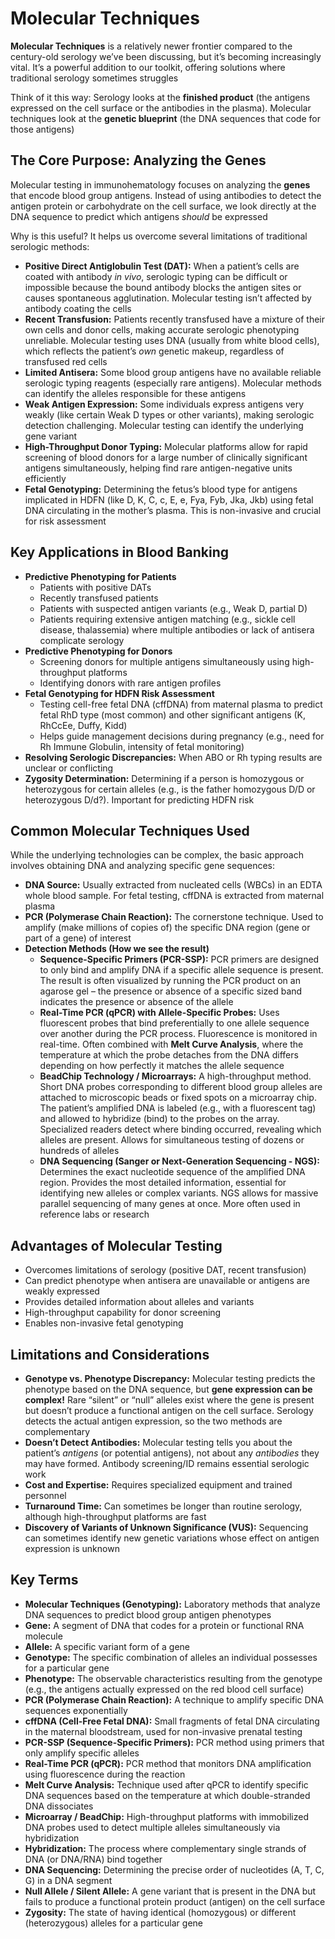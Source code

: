 # Molecular Techniques {-}

**Molecular Techniques** is a relatively newer frontier compared to the century-old serology we've been discussing, but it's becoming increasingly vital. It's a powerful addition to our toolkit, offering solutions where traditional serology sometimes struggles

Think of it this way: Serology looks at the **finished product** (the antigens expressed on the cell surface or the antibodies in the plasma). Molecular techniques look at the **genetic blueprint** (the DNA sequences that code for those antigens)

## **The Core Purpose: Analyzing the Genes** {-}

Molecular testing in immunohematology focuses on analyzing the **genes** that encode blood group antigens. Instead of using antibodies to detect the antigen protein or carbohydrate on the cell surface, we look directly at the DNA sequence to predict which antigens *should* be expressed

Why is this useful? It helps us overcome several limitations of traditional serologic methods:

*   **Positive Direct Antiglobulin Test (DAT):** When a patient's cells are coated with antibody *in vivo*, serologic typing can be difficult or impossible because the bound antibody blocks the antigen sites or causes spontaneous agglutination. Molecular testing isn't affected by antibody coating the cells
*   **Recent Transfusion:** Patients recently transfused have a mixture of their own cells and donor cells, making accurate serologic phenotyping unreliable. Molecular testing uses DNA (usually from white blood cells), which reflects the patient's *own* genetic makeup, regardless of transfused red cells
*   **Limited Antisera:** Some blood group antigens have no available reliable serologic typing reagents (especially rare antigens). Molecular methods can identify the alleles responsible for these antigens
*   **Weak Antigen Expression:** Some individuals express antigens very weakly (like certain Weak D types or other variants), making serologic detection challenging. Molecular testing can identify the underlying gene variant
*   **High-Throughput Donor Typing:** Molecular platforms allow for rapid screening of blood donors for a large number of clinically significant antigens simultaneously, helping find rare antigen-negative units efficiently
*   **Fetal Genotyping:** Determining the fetus's blood type for antigens implicated in HDFN (like D, K, C, c, E, e, Fya, Fyb, Jka, Jkb) using fetal DNA circulating in the mother's plasma. This is non-invasive and crucial for risk assessment

## **Key Applications in Blood Banking** {-}

*   **Predictive Phenotyping for Patients**
    *   Patients with positive DATs
    *   Recently transfused patients
    *   Patients with suspected antigen variants (e.g., Weak D, partial D)
    *   Patients requiring extensive antigen matching (e.g., sickle cell disease, thalassemia) where multiple antibodies or lack of antisera complicate serology
*   **Predictive Phenotyping for Donors**
    *   Screening donors for multiple antigens simultaneously using high-throughput platforms
    *   Identifying donors with rare antigen profiles
*   **Fetal Genotyping for HDFN Risk Assessment**
    *   Testing cell-free fetal DNA (cffDNA) from maternal plasma to predict fetal RhD type (most common) and other significant antigens (K, RhCcEe, Duffy, Kidd)
    *   Helps guide management decisions during pregnancy (e.g., need for Rh Immune Globulin, intensity of fetal monitoring)
*   **Resolving Serologic Discrepancies:** When ABO or Rh typing results are unclear or conflicting
*   **Zygosity Determination:** Determining if a person is homozygous or heterozygous for certain alleles (e.g., is the father homozygous D/D or heterozygous D/d?). Important for predicting HDFN risk

## **Common Molecular Techniques Used** {-}

While the underlying technologies can be complex, the basic approach involves obtaining DNA and analyzing specific gene sequences:

*   **DNA Source:** Usually extracted from nucleated cells (WBCs) in an EDTA whole blood sample. For fetal testing, cffDNA is extracted from maternal plasma
*   **PCR (Polymerase Chain Reaction):** The cornerstone technique. Used to amplify (make millions of copies of) the specific DNA region (gene or part of a gene) of interest
*   **Detection Methods (How we see the result)**
    *   **Sequence-Specific Primers (PCR-SSP):** PCR primers are designed to only bind and amplify DNA if a specific allele sequence is present. The result is often visualized by running the PCR product on an agarose gel – the presence or absence of a specific sized band indicates the presence or absence of the allele
    *   **Real-Time PCR (qPCR) with Allele-Specific Probes:** Uses fluorescent probes that bind preferentially to one allele sequence over another during the PCR process. Fluorescence is monitored in real-time. Often combined with **Melt Curve Analysis**, where the temperature at which the probe detaches from the DNA differs depending on how perfectly it matches the allele sequence
    *   **BeadChip Technology / Microarrays:** A high-throughput method. Short DNA probes corresponding to different blood group alleles are attached to microscopic beads or fixed spots on a microarray chip. The patient's amplified DNA is labeled (e.g., with a fluorescent tag) and allowed to hybridize (bind) to the probes on the array. Specialized readers detect where binding occurred, revealing which alleles are present. Allows for simultaneous testing of dozens or hundreds of alleles
    *   **DNA Sequencing (Sanger or Next-Generation Sequencing - NGS):** Determines the exact nucleotide sequence of the amplified DNA region. Provides the most detailed information, essential for identifying new alleles or complex variants. NGS allows for massive parallel sequencing of many genes at once. More often used in reference labs or research

## **Advantages of Molecular Testing** {-}

*   Overcomes limitations of serology (positive DAT, recent transfusion)
*   Can predict phenotype when antisera are unavailable or antigens are weakly expressed
*   Provides detailed information about alleles and variants
*   High-throughput capability for donor screening
*   Enables non-invasive fetal genotyping

## **Limitations and Considerations** {-}

*   **Genotype vs. Phenotype Discrepancy:** Molecular testing predicts the phenotype based on the DNA sequence, but **gene expression can be complex!** Rare "silent" or "null" alleles exist where the gene is present but doesn't produce a functional antigen on the cell surface. Serology detects the actual antigen expression, so the two methods are complementary
*   **Doesn't Detect Antibodies:** Molecular testing tells you about the patient's *antigens* (or potential antigens), not about any *antibodies* they may have formed. Antibody screening/ID remains essential serologic work
*   **Cost and Expertise:** Requires specialized equipment and trained personnel
*   **Turnaround Time:** Can sometimes be longer than routine serology, although high-throughput platforms are fast
*   **Discovery of Variants of Unknown Significance (VUS):** Sequencing can sometimes identify new genetic variations whose effect on antigen expression is unknown

## **Key Terms** {-}

*   **Molecular Techniques (Genotyping):** Laboratory methods that analyze DNA sequences to predict blood group antigen phenotypes
*   **Gene:** A segment of DNA that codes for a protein or functional RNA molecule
*   **Allele:** A specific variant form of a gene
*   **Genotype:** The specific combination of alleles an individual possesses for a particular gene
*   **Phenotype:** The observable characteristics resulting from the genotype (e.g., the antigens actually expressed on the red blood cell surface)
*   **PCR (Polymerase Chain Reaction):** A technique to amplify specific DNA sequences exponentially
*   **cffDNA (Cell-Free Fetal DNA):** Small fragments of fetal DNA circulating in the maternal bloodstream, used for non-invasive prenatal testing
*   **PCR-SSP (Sequence-Specific Primers):** PCR method using primers that only amplify specific alleles
*   **Real-Time PCR (qPCR):** PCR method that monitors DNA amplification using fluorescence during the reaction
*   **Melt Curve Analysis:** Technique used after qPCR to identify specific DNA sequences based on the temperature at which double-stranded DNA dissociates
*   **Microarray / BeadChip:** High-throughput platforms with immobilized DNA probes used to detect multiple alleles simultaneously via hybridization
*   **Hybridization:** The process where complementary single strands of DNA (or DNA/RNA) bind together
*   **DNA Sequencing:** Determining the precise order of nucleotides (A, T, C, G) in a DNA segment
*   **Null Allele / Silent Allele:** A gene variant that is present in the DNA but fails to produce a functional protein product (antigen) on the cell surface
*   **Zygosity:** The state of having identical (homozygous) or different (heterozygous) alleles for a particular gene
